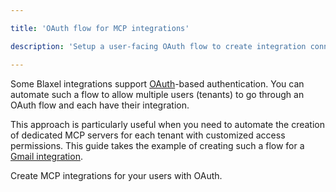 ```yaml
---

title: 'OAuth flow for MCP integrations'

description: 'Setup a user-facing OAuth flow to create integration connections on Blaxel.'

---
```


Some Blaxel integrations support [OAuth](https://oauth.net/2/)-based authentication. You can automate such a flow to allow multiple users (tenants) to go through an OAuth flow and each have their integration. 

This approach is particularly useful when you need to automate the creation of dedicated MCP servers for each tenant with customized access permissions. This guide takes the example of creating such a flow for a [Gmail integration](../Integrations/Gmail).

<Card title="How to create MCP integrations with OAuth" icon="globe" href="/Integrations/oauth-flow">
Create MCP integrations for your users with OAuth.
</Card>